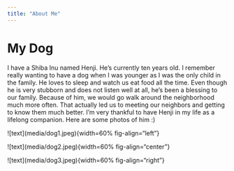 ```yaml
---
title: "About Me"
---
```


# My Dog

I have a Shiba Inu named Henji. He's currently ten years old. I remember really wanting to have a dog when I was younger as I was the only child in the family. He loves to sleep and watch us eat food all the time. Even though he is very stubborn and does not listen well at all, he's been a blessing to our family. Because of him, we would go walk around the neighborhood much more often. That actually led us to meeting our neighbors and getting to know them much better. I'm very thankful to have Henji in my life as a lifelong companion. Here are some photos of him :)

\![text\](media/dog1.jpeg){width=60% fig-align="left"}

\![text\](media/dog2.jpeg){width=60% fig-align="center"}

\![text\](media/dog3.jpeg){width=60% fig-align="right"}
